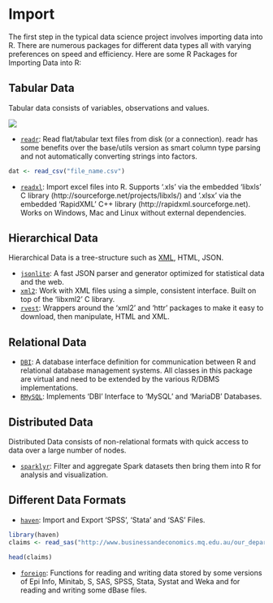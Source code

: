 
# Import {#import}

The first step in the typical data science project involves importing data into R. There are numerous packages for different data types all with varying preferences on speed and efficiency. Here are some R Packages for Importing Data into R: 

## **Tabular Data**

Tabular data consists of variables, observations and values.

![](01_var_obs_val.PNG)

  * [`readr`](https://cran.r-project.org/web/packages/readr/index.html): Read flat/tabular text files from disk (or a connection). readr has some benefits over the base/utils version as smart column type parsing and not automatically converting strings into factors.
```r
dat <- read_csv("file_name.csv")

```

  
  * [`readxl`](https://cran.r-project.org/package=readxl): Import excel files into R. Supports '.xls' via the embedded 'libxls' C library (http://sourceforge.net/projects/libxls/) and '.xlsx' via the embedded 'RapidXML' C++ library (http://rapidxml.sourceforge.net). Works on Windows, Mac and Linux without external dependencies.

## **Hierarchical Data**

Hierarchical Data is a tree-structure such as [XML](https://en.wikipedia.org/wiki/XML), HTML, JSON.

  * [`jsonlite`](https://cran.r-project.org/web/packages/jsonlite/index.html): A fast JSON parser and generator optimized for statistical data and the web. 
  * [`xml2`](https://cran.r-project.org/web/packages/xml2/index.html): Work with XML files using a simple, consistent interface. Built on top of the 'libxml2' C library.
  * [`rvest`](https://cran.r-project.org/web/packages/rvest/index.html): Wrappers around the 'xml2' and 'httr' packages to make it easy to download, then manipulate, HTML and XML.

## **Relational Data**

  * [`DBI`](https://cran.r-project.org/web/packages/DBI/index.html): A database interface definition for communication between R and relational database management systems. All classes in this package are virtual and need to be extended by the various R/DBMS implementations.
  * [`RMySQL`](https://cran.r-project.org/web/packages/RMySQL/index.html): Implements 'DBI' Interface to 'MySQL' and 'MariaDB' Databases.

## **Distributed Data**

Distributed Data consists of non-relational formats with quick access to data over a large number of nodes.
  
  * [`sparklyr`](http://spark.rstudio.com/): Filter and aggregate Spark datasets then bring them into R for analysis and visualization.
  
  
  
## **Different Data Formats**

  * [`haven`](https://cran.r-project.org/web/packages/haven/index.html): Import and Export 'SPSS', 'Stata' and 'SAS' Files. 
  
```r
library(haven)
claims <- read_sas("http://www.businessandeconomics.mq.edu.au/our_departments/Applied_Finance_and_Actuarial_Studies/acst_docs/glms_for_insurance_data/data/claims_sas_miner.sas7bdat")

head(claims)

```


* [`foreign`](https://cran.r-project.org/web/packages/foreign/index.html): Functions for reading and writing data stored by some versions of Epi Info, Minitab, S, SAS, SPSS, Stata, Systat and Weka and for reading and writing some dBase files.

